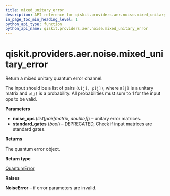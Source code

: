 ```yaml
---
title: mixed_unitary_error
description: API reference for qiskit.providers.aer.noise.mixed_unitary_error
in_page_toc_min_heading_level: 1
python_api_type: function
python_api_name: qiskit.providers.aer.noise.mixed_unitary_error
---
```


# qiskit.providers.aer.noise.mixed\_unitary\_error

<Function id="qiskit.providers.aer.noise.mixed_unitary_error" github="https://github.com/qiskit/qiskit-aer/tree/stable/0.10/qiskit/providers/aer/noise/errors/standard_errors.py" signature="mixed_unitary_error(noise_ops, standard_gates=None)">
  Return a mixed unitary quantum error channel.

  The input should be a list of pairs `(U[j], p[j])`, where `U[j]` is a unitary matrix and `p[j]` is a probability. All probabilities must sum to 1 for the input ops to be valid.

  **Parameters**

  *   **noise\_ops** (*list\[pair\[matrix, double]]*) – unitary error matrices.
  *   **standard\_gates** (*bool*) – DEPRECATED, Check if input matrices are standard gates.

  **Returns**

  The quantum error object.

  **Return type**

  [QuantumError](qiskit.providers.aer.noise.QuantumError "qiskit.providers.aer.noise.QuantumError")

  **Raises**

  **NoiseError** – if error parameters are invalid.
</Function>

